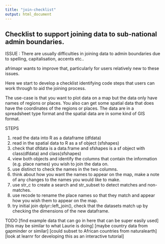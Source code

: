 ```yaml
---
title: "join-checklist"
output: html_document
---
```

  
## Checklist to support joining data to sub-national admin boundaries.

ISSUE :
There are usually difficulties in joining data to admin boundaries due to spelling, capitalisation, accents etc..

afrimapr wants to improve that, particularly for users relatively new to these issues.

Here we start to develop a checklist identifying code steps that users can work through to aid the joining process.

The use-case is that you want to plot data on a map but the data only have names of regions or places. You also can get some spatial data that does have the coordinates of the regions or places. The data are in a spreadsheet type format and the spatial data are in some kind of GIS format.

STEPS

1. read the data into R as a dataframe (dfdata)
1. read in the spatial data to R as a sf object (sfshapes)
1. check that dfdata is a data.frame and sfshapes is a sf object with class(dfdata) and class(sfshapes) 
1. view both objects and identify the columns that contain the information (e.g. place names) you wish to join the data on.
1. use distinct to check the names in the two columns.
1. think about how you want the names to appear on the map, make a note of any changes to the names you would like to make. 
1. use str_c to create a search and str_subset to detect matches and non-matches.
1. use recode to rename the place names so that they match and appear how you wish them to appear on the map. 
1. try initial join dplyr::left_join(), check that the datasets match up by checking the dimensions of the new dataframe.


TODO
[find example data that can go in here that can be super easily used]
[this may be similar to what Laurie is doing]
[maybe country data from gapminder or similar]
[could subset to African countries from naturalearth]
[look at learnr for developing this as an interactive tutorial]




